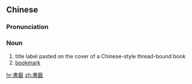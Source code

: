 {{also|书签}}
==Chinese==
{{zh-forms|s=书签|t2=書簽}}
{{wikipedia|lang=zh}}

===Pronunciation===
{{zh-pron
|m=shūqiān
|c=syu1 cim1
|h=pfs=sû-chhiâm
|mn=xm:su-chhiam/qz:chir-chhiam/zz:si-chhiam
|cat=n
}}

===Noun===
{{zh-noun}}

# title label pasted on the cover of a Chinese-style thread-bound book
# [[bookmark]]

[[hr:書籤]]
[[zh:書籤]]